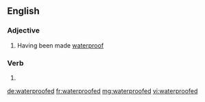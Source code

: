 ==English==

===Adjective===
{{en-adj}}

# Having been made [[waterproof]]

===Verb===
{{head|en}}

# {{en-past of|waterproof}}

[[de:waterproofed]]
[[fr:waterproofed]]
[[mg:waterproofed]]
[[vi:waterproofed]]